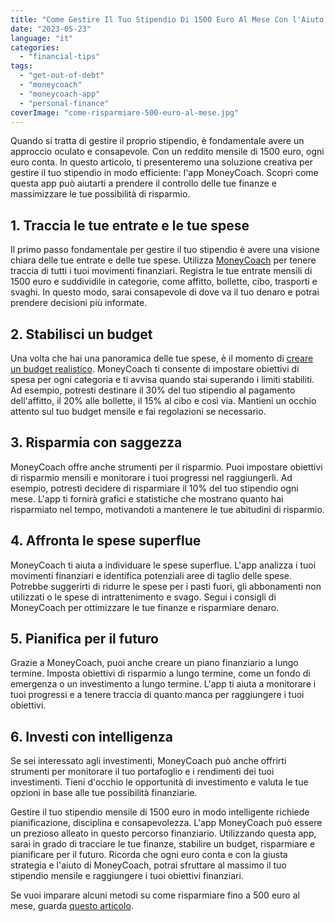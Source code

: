 ```yaml
---
title: "Come Gestire Il Tuo Stipendio Di 1500 Euro Al Mese Con l'Aiuto Di MoneyCoach"
date: "2023-05-23"
language: "it"
categories: 
  - "financial-tips"
tags: 
  - "get-out-of-debt"
  - "moneycoach"
  - "moneycoach-app"
  - "personal-finance"
coverImage: "come-risparmiare-500-euro-al-mese.jpg"
---
```

Quando si tratta di gestire il proprio stipendio, è fondamentale avere un approccio oculato e consapevole. Con un reddito mensile di 1500 euro, ogni euro conta. In questo articolo, ti presenteremo una soluzione creativa per gestire il tuo stipendio in modo efficiente: l'app MoneyCoach. Scopri come questa app può aiutarti a prendere il controllo delle tue finanze e massimizzare le tue possibilità di risparmio.

## 1\. Traccia le tue entrate e le tue spese
Il primo passo fondamentale per gestire il tuo stipendio è avere una visione chiara delle tue entrate e delle tue spese. Utilizza [MoneyCoach](/it) per tenere traccia di tutti i tuoi movimenti finanziari. Registra le tue entrate mensili di 1500 euro e suddividile in categorie, come affitto, bollette, cibo, trasporti e svaghi. In questo modo, sarai consapevole di dove va il tuo denaro e potrai prendere decisioni più informate.
## 2\. Stabilisci un budget
Una volta che hai una panoramica delle tue spese, è il momento di [creare un budget realistico](/guides/getting-started-how-to-create-a-budget). MoneyCoach ti consente di impostare obiettivi di spesa per ogni categoria e ti avvisa quando stai superando i limiti stabiliti. Ad esempio, potresti destinare il 30% del tuo stipendio al pagamento dell'affitto, il 20% alle bollette, il 15% al cibo e così via. Mantieni un occhio attento sul tuo budget mensile e fai regolazioni se necessario.
## 3\. Risparmia con saggezza
MoneyCoach offre anche strumenti per il risparmio. Puoi impostare obiettivi di risparmio mensili e monitorare i tuoi progressi nel raggiungerli. Ad esempio, potresti decidere di risparmiare il 10% del tuo stipendio ogni mese. L'app ti fornirà grafici e statistiche che mostrano quanto hai risparmiato nel tempo, motivandoti a mantenere le tue abitudini di risparmio.
## 4\. Affronta le spese superflue
MoneyCoach ti aiuta a individuare le spese superflue. L'app analizza i tuoi movimenti finanziari e identifica potenziali aree di taglio delle spese. Potrebbe suggerirti di ridurre le spese per i pasti fuori, gli abbonamenti non utilizzati o le spese di intrattenimento e svago. Segui i consigli di MoneyCoach per ottimizzare le tue finanze e risparmiare denaro.
## 5\. Pianifica per il futuro
Grazie a MoneyCoach, puoi anche creare un piano finanziario a lungo termine. Imposta obiettivi di risparmio a lungo termine, come un fondo di emergenza o un investimento a lungo termine. L'app ti aiuta a monitorare i tuoi progressi e a tenere traccia di quanto manca per raggiungere i tuoi obiettivi.
## 6\. Investi con intelligenza
Se sei interessato agli investimenti, MoneyCoach può anche offrirti strumenti per monitorare il tuo portafoglio e i rendimenti dei tuoi investimenti. Tieni d'occhio le opportunità di investimento e valuta le tue opzioni in base alle tue possibilità finanziarie.

Gestire il tuo stipendio mensile di 1500 euro in modo intelligente richiede pianificazione, disciplina e consapevolezza. L'app MoneyCoach può essere un prezioso alleato in questo percorso finanziario. Utilizzando questa app, sarai in grado di tracciare le tue finanze, stabilire un budget, risparmiare e pianificare per il futuro. Ricorda che ogni euro conta e con la giusta strategia e l'aiuto di MoneyCoach, potrai sfruttare al massimo il tuo stipendio mensile e raggiungere i tuoi obiettivi finanziari.

Se vuoi imparare alcuni metodi su come risparmiare fino a 500 euro al mese, guarda [questo articolo](/blog/ecco-10-modi-creativi-per-risparmiare-500-euro-al-mese-senza-sforzo).